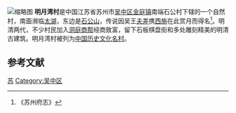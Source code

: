[[File:苏州明月湾古村3.jpg|缩略图]]
'''明月湾村'''是中国江苏省苏州市[[吴中区|吴中区]][[金庭镇_(苏州市)|金庭镇]]南端石公村下辖的一个自然村，南面濒临[[太湖|太湖]]，东边是[[石公山|石公山]]，传说因吴王[[夫差|夫差]]携[[西施|西施]]在此赏月而得名<ref>《苏州府志》</ref>。明清两代，不少村民加入[[洞庭商帮|洞庭商帮]]经商致富，留下石板棋盘街和多处雕刻精美的明清古建筑。明月湾村被列为[[中国历史文化名村|中国历史文化名村]]。

==参考文献==
{{commonscat|Mingyuewan Village}}
{{reflist}}

{{中国历史文化名村}}

[[Category:中国历史文化名村|苏]]
[[Category:吴中区|Category:吴中区]]